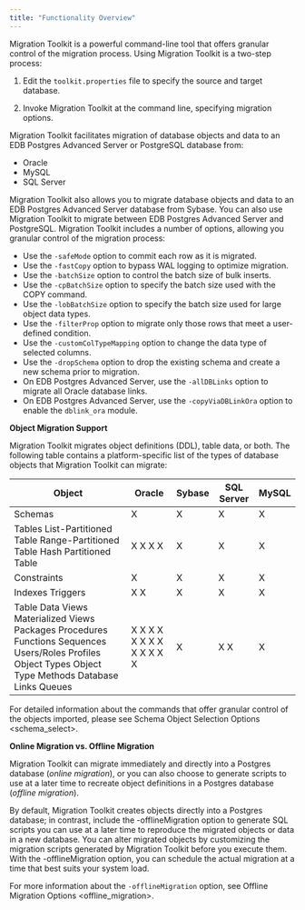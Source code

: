 ```yaml
---
title: "Functionality Overview"
---
```


<div id="functionality_overview" class="registered_link"></div>


Migration Toolkit is a powerful command-line tool that offers granular control of the migration process. Using Migration Toolkit is a two-step process:

1.  Edit the `toolkit.properties` file to specify the source and target database.

2.  Invoke Migration Toolkit at the command line, specifying migration options.

Migration Toolkit facilitates migration of database objects and data to an EDB Postgres Advanced Server or PostgreSQL database from:

-   Oracle
-   MySQL
-   SQL Server

Migration Toolkit also allows you to migrate database objects and data to an EDB Postgres Advanced Server database from Sybase. You can also use Migration Toolkit to migrate between EDB Postgres Advanced Server and PostgreSQL. Migration Toolkit includes a number of options, allowing you granular control of the migration process:

-   Use the `-safeMode` option to commit each row as it is migrated.
-   Use the `-fastCopy` option to bypass WAL logging to optimize migration.
-   Use the `-batchSize` option to control the batch size of bulk inserts.
-   Use the `-cpBatchSize` option to specify the batch size used with the COPY command.
-   Use the `-lobBatchSize` option to specify the batch size used for large object data types.
-   Use the `-filterProp` option to migrate only those rows that meet a user-defined condition.
-   Use the `-customColTypeMapping` option to change the data type of selected columns.
-   Use the `-dropSchema` option to drop the existing schema and create a new schema prior to migration.
-   On EDB Postgres Advanced Server, use the `-allDBLinks` option to migrate all Oracle database links.
-   On EDB Postgres Advanced Server, use the `-copyViaDBLinkOra` option to enable the `dblink_ora` module.

**Object Migration Support**

Migration Toolkit migrates object definitions (DDL), table data, or both. The following table contains a platform-specific list of the types of database objects that Migration Toolkit can migrate:

| Object                                                                                                                                                  | Oracle                    | Sybase | SQL Server | MySQL |
|---------------------------------------------------------------------------------------------------------------------------------------------------------|---------------------------|--------|------------|-------|
| Schemas                                                                                                                                                 | X                         | X      | X          | X     |
| Tables List-Partitioned Table Range-Partitioned Table Hash Partitioned Table                                                                            | X X X X                   | X      | X          | X     |
| Constraints                                                                                                                                             | X                         | X      | X          | X     |
| Indexes Triggers                                                                                                                                        | X X                       | X      | X          | X     |
| Table Data Views Materialized Views Packages Procedures Functions Sequences Users/Roles Profiles Object Types Object Type Methods Database Links Queues | X X X X X X X X X X X X X | X      | X X        | X     |

For detailed information about the commands that offer granular control of the objects imported, please see <span class="title-ref">Schema Object Selection Options &lt;schema\_select&gt;</span>.

**Online Migration vs. Offline Migration**

Migration Toolkit can migrate immediately and directly into a Postgres database (*online* *migration*), or you can also choose to generate scripts to use at a later time to recreate object definitions in a Postgres database (*offline* *migration*).

By default, Migration Toolkit creates objects directly into a Postgres database; in contrast, include the -offlineMigration option to generate SQL scripts you can use at a later time to reproduce the migrated objects or data in a new database. You can alter migrated objects by customizing the migration scripts generated by Migration Toolkit before you execute them. With the -offlineMigration option, you can schedule the actual migration at a time that best suits your system load.

For more information about the `-offlineMigration` option, see <span class="title-ref">Offline Migration Options &lt;offline\_migration&gt;</span>.
